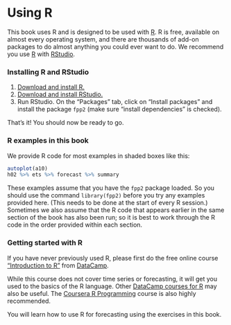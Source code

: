 # Using R {-}

This book uses R and is designed to be used with [R](http://www.r-project.org/). R is free, available on almost every operating system, and there are thousands of add-on packages to do almost anything you could ever want to do. We recommend you use [R](http://www.r-project.org/) with [RStudio](http://rstudio.org/).

### Installing R and RStudio {-}

  1. [Download and install R.](http://cran.r-project.org/)
  2. [Download and install RStudio.](https://www.rstudio.com/products/rstudio/download/#download)
  3. Run RStudio. On the "Packages" tab, click on "Install packages" and install the package `fpp2` (make sure "install dependencies" is checked).

That's it! You should now be ready to go.

### R examples in this book {-}

We provide R code for most examples in shaded boxes like this:

```r
autoplot(a10)
h02 %>% ets %>% forecast %>% summary
```

These examples assume that you have the `fpp2` package loaded. So you should use the command `library(fpp2)` before you try any examples provided here. (This needs to be done at the start of every R session.) Sometimes we also assume that the R code that appears earlier in the same section of the book has also been run; so it is best to work through the R code in the order provided within each section.

### Getting started with R {-}

If you have never previously used R, please first do the free online course ["Introduction to R"](https://www.datacamp.com/courses/free-introduction-to-r) from [DataCamp](http://datacamp.com).

While this course does not cover time series or forecasting, it will get you used to the basics of the R language. Other [DataCamp courses for R](https://www.datacamp.com/courses/tech:r) may also be useful. The [Coursera R Programming](https://www.coursera.org/learn/r-programming) course is also highly recommended.

You will learn how to use R for forecasting using the exercises in this book.
